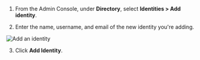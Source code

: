 1. From the Admin Console, under **Directory**, select **Identities > Add identity**.

2. Enter the name, username, and email of the new identity you're adding.

  ![Add an identity](../images/add-identity.png)

3. Click **Add Identity**.
